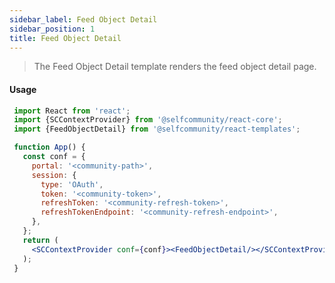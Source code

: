 ```yaml
---
sidebar_label: Feed Object Detail
sidebar_position: 1
title: Feed Object Detail
---
```


> The Feed Object Detail template renders the feed object detail page.


<Logged><FeedObjectDetail/></Logged>

#### Usage

```jsx
 import React from 'react';
 import {SCContextProvider} from '@selfcommunity/react-core';
 import {FeedObjectDetail} from '@selfcommunity/react-templates';

 function App() {
   const conf = {
     portal: '<community-path>',
     session: {
       type: 'OAuth',
       token: '<community-token>',
       refreshToken: '<community-refresh-token>',
       refreshTokenEndpoint: '<community-refresh-endpoint>',
     },
   };
   return (
     <SCContextProvider conf={conf}><FeedObjectDetail/></SCContextProvider>
   );
 }
 ```